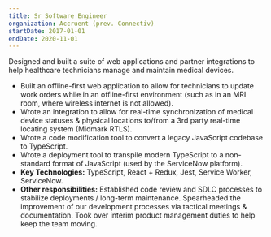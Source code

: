 ```yaml
---
title: Sr Software Engineer
organization: Accruent (prev. Connectiv)
startDate: 2017-01-01
endDate: 2020-11-01
---
```


Designed and built a suite of web applications and partner integrations to help healthcare technicians manage and maintain medical devices.

* Built an offline-first web application to allow for technicians to update work orders while in an offline-first environment (such as in an MRI room, where wireless internet is not allowed).
* Wrote an integration to allow for real-time synchronization of medical device statuses & physical locations to/from a 3rd party real-time locating system (Midmark RTLS).
* Wrote a code modification tool to convert a legacy JavaScript codebase to TypeScript.
* Wrote a deployment tool to transpile modern TypeScript to a non-standard format of JavaScript (used by the ServiceNow platform).
* **Key Technologies:** TypeScript, React + Redux, Jest, Service Worker, ServiceNow.
* **Other responsibilities:** Established code review and SDLC processes to stabilize deployments / long-term maintenance. Spearheaded the improvement of our development processes via tactical meetings & documentation. Took over interim product management duties to help keep the team moving.
